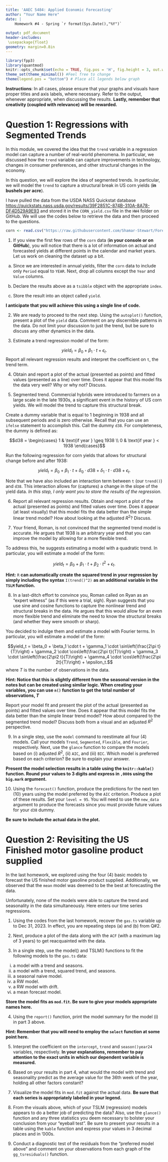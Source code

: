 ```yaml
---
title: 'AAEC 5484: Applied Economic Forecasting'
author: "Your Name Here"
date: |
    Homework #4 - Spring `r format(Sys.Date(),"%Y")`
     
output: pdf_document
header-includes:
 \usepackage{float}
geometry: margin=0.8in
---
```


```r
library(fpp3)
library(quantmod)
knitr::opts_chunk$set(echo = TRUE, fig.pos = 'H', fig.height = 3, out.width="\\textwidth", tidy = TRUE)
theme_set(theme_minimal()) #Feel free to change
theme(legend.pos = "bottom") # Place all legends below graph
```

**Instructions**: In all cases, please ensure that your graphs and visuals have proper titles and axis labels, where necessary. Refer to the output, whenever appropriate, when discussing the results. **Lastly, remember that creativity (coupled with relevance) will be rewarded.**

# Question 1: Regressions with Segmented Trends

In this module, we covered the idea that the `trend` variable in a regression model can capture a number of real-world phenomena. In particular, we discussed how the `trend` variable can capture improvements in technology, changes in consumer preferences, and other structural changes in the economy.

In this question, we will explore the idea of segmented trends. In particular, we will model the `trend` to capture a structural break in US corn yields (**in bushels per acre**).

I have pulled the data from the USDA NASS Quickstat database <https://quickstats.nass.usda.gov/results/39F2851C-874B-310A-8A78-DF4D529A9E93> and stored it in the `CORN_yield.csv` file in the `HW4` folder on GitHub. We will use the codes below to retrieve the data and then proceed to the questions.

```r
corn <- read.csv("https://raw.githubusercontent.com/Shamar-Stewart/Forecasting/main/Homework/HW4/CORN_yield.csv")

```


1. If you view the first few rows of the `corn` data (**in your console or on GitHub**), you will notice that there is a lot of information on actual and forecasted yields at different points in the calendar and market years. Let us work on cleaning the dataset up a bit. 

a. Since we are interested in annual yields, filter the `corn` data to include only `Period` equal to `YEAR`. Next, drop all columns except the `Year` and `Value` columns. 

b. Declare the results above as a `tsibble` object with the appropriate `index`.

c. Store the result into an object called `yield`.

**I anticipate that you will achieve this using a single line of code.**



2. We are ready to proceed to the next step. Using the `autoplot()` function, present a plot of the `yield` data. Comment on any discernible patterns in the data. Do not limit your discussion to just the trend, but be sure to discuss any other dynamics in the data.



3. Estimate a trend regression model of the form: 

$$yield_t = \beta_0 + \beta_1 \cdot t + \epsilon_t.$$
Report all relevant regression results and interpret the coefficient on `t`, the trend term.



4. Obtain and report a plot of the actual (presented as points) and fitted values (presented as a line) over time. Does it appear that this model fits the data very well? Why or why not? Discuss.



5. Segmented trend. Commercial hybrids were introduced to farmers on a large scale in the late 1930s, a significant event in the history of US corn yields. We will model the trend to capture this structural break.

Create a dummy variable that is equal to 1 beginning in 1938 and all subsequent periods and is zero otherwise. Recall that you can use an `ifelse` statement to accomplish this. Call the dummy `d38`. For completeness, the dummy is defined as:

$$d38 = \begin{cases}
   1 & \text{if year } \geq 1938 \\
   0 & \text{if year } < 1938
\end{cases}$$

Run the following regression for corn yields that allows for structural change before and after 1938:

$$yield_t = \beta_0 + \beta_1 \cdot t + \delta_0 \cdot d38 + \delta_1 \cdot t \cdot d38 + \epsilon_t.$$

Note that we have also included an interaction term between `t` (our `trend()`) and `d38`. This interaction allows for (captures) a change in the slope of the yield data. 
*In this step, I only want you to store the results of the regression.*



6. Report all relevant regression results. Obtain and report a plot of the actual (presented as points) and fitted values over time. Does it appear (at least visually) that this model fits the data better than the simple linear trend model? How about looking at the adjusted $R^2$? Discuss.




7. Your friend, Roman, is not convinced that the segmented trend model is accurate. He argues that 1938 is an arbitrary year and that you can improve the model by allowing for a more flexible trend.

To address this, he suggests estimating a model with a quadratic trend. In particular, you will estimate a model of the form:

$$yield_t = \beta_0 + \beta_1 \cdot t + \beta_2 \cdot t^2 + \epsilon_t.$$


**Hint:** `R` **can automatically create the squared trend in your regression by simply including the syntax** `I(trend()^2)` **as an additional variable in the `TSLM` function.** 



8. In a last-ditch effort to convince you, Roman called on Ryan as an "expert witness" (as if this were a trial, sigh). Ryan suggests that you use sine and cosine functions to capture the nonlinear trend and structural breaks in the data. He argues that this would allow for an even more flexible trend and eliminate the need to know the structural breaks (and whether they were smooth or sharp).

You decided to indulge them and estimate a model with Fourier terms. In particular, you will estimate a model of the form:

$$yield_t = \beta_0 + \beta_1 \cdot t + \gamma_1 \cdot \sin\left(\frac{2\pi t}{T}\right) + \gamma_2 \cdot \cos\left(\frac{2\pi t}{T}\right) + \gamma_3 \cdot \sin\left(\frac{2\pi2 t}{T}\right) + \gamma_4 \cdot \cos\left(\frac{2\pi 2t}{T}\right) + \epsilon_t.$$
where $T$ is the number of observations in the data.

**Hint: Notice that this is slightly different from the seasonal version in the notes but can be created using similar logic. When creating your variables, you can use `n()` function to get the total number of observations, $T$ **

Report your model fit and present the plot of the actual (presented as points) and fitted values over time. Does it appear that this model fits the data better than the simple linear trend model? How about compared to the segmented trend model? Discuss both from a visual and an adjusted $R^2$ perspective.




9. In a single step, use the `model` command to reestimate all four (4) models. Call your models `Trend`, `Segmented`, `Flexible`, and `Fourier`, respectively. Next, use the `glance` function to compare the models based on (i) adjusted $R^2$, (ii) `AIC`, and (iii) `BIC`. Which model is preferred based on each criterion? Be sure to explain your answer.

**Present the model selection results in a table using the `knitr::kable()` function. Round your values to 3 digits and express in `,000`s using the `big.mark` argument.**




10. Using the `forecast()` function, produce the predictions for the next ten (10) years using the model preferred by the `AIC` criterion. Produce a plot of these results. Set your `level = 95`. You will need to use the `new_data` argument to produce the forecasts since you must provide future values for your `d38` dummy. 

**Be sure to include the actual data in the plot.**



# Question 2: Revisiting the US Finished motor gasoline product supplied

In the last homework, we explored using the four (4) basic models to forecast the US finished motor gasoline product supplied. Additionally, we observed that the `mean` model was deemed to be the best at forecasting the data. 

Unfortunately, none of the models were able to capture the trend and seasonality in the data simultaneously. Here enters our time series regressions.

1. Using the codes from the last homework, recover the `gas.ts` variable up to Dec 31, 2023. In effect, you are repeating steps (a) and (b) from Q\#2.



2. Next, produce a plot of the data along with the `ACF` (with a maximum lag of 3 years) to get reacquainted with the data. 




3. In a single step, use the model() and TSLM() functions to fit the following models to the `gas.ts` data:

i. a model with a trend and seasons.
ii. a model with a trend, squared trend, and seasons.
iii. a seasonal naive model.
iv. a RW model.
v. a RW model with drift.
vi. a mean forecast model.

**Store the model fits as `mod.fit`. Be sure to give your models appropriate names here.**




4. Using the `report()` function, print the model summary for the model (i) in part 3 above.

**Hint: Remember that you will need to employ the `select` function at some point here.**



5. Interpret the coefficient on the `intercept`, `trend` and `season()year24` variables, respectively. **In your explanations, remember to pay attention to the exact units in which our dependent variable is measured.**



6. Based on your results in part 4, what would the model with trend and seasonality predict as the average value for the 36th week of the year, holding all other factors constant?



7. Visualize the model fits in `mod.fit` against the actual data.
**Be sure that each series is appropriately labeled in your legend.**



8. From the visuals above, which of your TSLM (regression) models appears to do a better job of predicting the data? Also, use the `glance()` function and any three statistics you deem necessary to bolster your conclusion from your "eyeball test". Be sure to present your results in a table using the `kable` function and express your values in 3 decimal places and in '000s.




9. Conduct a diagnostic test of the residuals from the "preferred model above" and comment on your observations from each graph of the `gg_tsresiduals()` function. 


